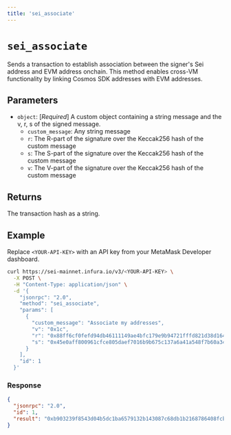 ```yaml
---
title: 'sei_associate'
---
```



# `sei_associate`

Sends a transaction to establish association between the signer's Sei address and EVM address onchain. This method enables cross-VM functionality by linking Cosmos SDK addresses with EVM addresses. <CreditCost network="evm" method="sei_associate" />

## Parameters

- `object`: [_Required_] A custom object containing a string message and the v, r, s of the signed message.
  - `custom_message`: Any string message
  - `r`: The R-part of the signature over the Keccak256 hash of the custom message
  - `s`: The S-part of the signature over the Keccak256 hash of the custom message
  - `v`: The V-part of the signature over the Keccak256 hash of the custom message

## Returns

The transaction hash as a string.

## Example

Replace `<YOUR-API-KEY>` with an API key from your MetaMask Developer dashboard.

<Tabs>
  <TabItem value="curl">

```bash
curl https://sei-mainnet.infura.io/v3/<YOUR-API-KEY> \
  -X POST \
  -H "Content-Type: application/json" \
  -d '{
    "jsonrpc": "2.0",
    "method": "sei_associate",
    "params": [
      {
        "custom_message": "Associate my addresses",
        "v": "0x1c",
        "r": "0x88ff6cf0fefd94db46111149ae4bfc179e9b94721fffd821d38d16464b3f71d0",
        "s": "0x45e0aff800961cfce805daef7016b9b675c137a6a41a548f7b60a3484c06a33a"
      }
    ],
    "id": 1
  }'
```

  </TabItem>
</Tabs>

### Response

```json
{
  "jsonrpc": "2.0",
  "id": 1,
  "result": "0xb903239f8543d04b5dc1ba6579132b143087c68db1b2168786408fcbce568238"
}
```
